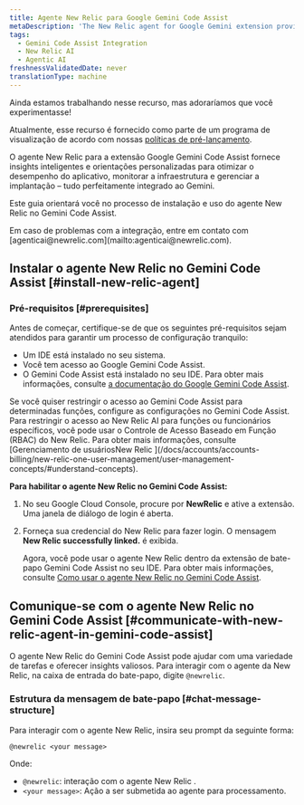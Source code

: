 ```yaml
---
title: Agente New Relic para Google Gemini Code Assist
metaDescription: 'The New Relic agent for Google Gemini extension provides intelligent insights and guidance tailored to optimize application performance, monitor infrastructure, and manage deployments—all seamlessly integrated within Gemini.'
tags:
  - Gemini Code Assist Integration
  - New Relic AI
  - Agentic AI
freshnessValidatedDate: never
translationType: machine
---
```


<Callout title="visualização">
  Ainda estamos trabalhando nesse recurso, mas adoraríamos que você experimentasse!

  Atualmente, esse recurso é fornecido como parte de um programa de visualização de acordo com nossas [políticas de pré-lançamento](/docs/licenses/license-information/referenced-policies/new-relic-pre-release-policy).
</Callout>

O agente New Relic para a extensão Google Gemini Code Assist fornece insights inteligentes e orientações personalizadas para otimizar o desempenho do aplicativo, monitorar a infraestrutura e gerenciar a implantação – tudo perfeitamente integrado ao Gemini.

Este guia orientará você no processo de instalação e uso do agente New Relic no Gemini Code Assist.

<Callout variant="tip" title="dica">
  Em caso de problemas com a integração, entre em contato com [agenticai@newrelic.com](mailto:agenticai@newrelic.com).
</Callout>

## Instalar o agente New Relic no Gemini Code Assist [#install-new-relic-agent]

### Pré-requisitos [#prerequisites]

Antes de começar, certifique-se de que os seguintes pré-requisitos sejam atendidos para garantir um processo de configuração tranquilo:

* Um IDE está instalado no seu sistema.
* Você tem acesso ao Google Gemini Code Assist.
* O Gemini Code Assist está instalado no seu IDE. Para obter mais informações, consulte [a documentação do Google Gemini Code Assist](https://cloud.google.com/gemini/docs/codeassist/overview).

<Callout variant="tip" title="dica">
  Se você quiser restringir o acesso ao Gemini Code Assist para determinadas funções, configure as configurações no Gemini Code Assist. Para restringir o acesso ao New Relic AI para funções ou funcionários específicos, você pode usar o Controle de Acesso Baseado em Função (RBAC) do New Relic. Para obter mais informações, consulte [Gerenciamento de usuáriosNew Relic ](/docs/accounts/accounts-billing/new-relic-one-user-management/user-management-concepts/#understand-concepts).
</Callout>

**Para habilitar o agente New Relic no Gemini Code Assist:**

1. No seu <DNT>Google Cloud Console</DNT>, procure por <DNT>**NewRelic**</DNT> e ative a extensão. Uma janela de diálogo de login é aberta.

2. Forneça sua credencial do New Relic para fazer login. O mensagem **New Relic successfully linked.** é exibida.

   Agora, você pode usar o agente New Relic dentro da extensão de bate-papo Gemini Code Assist no seu IDE. Para obter mais informações, consulte [Como usar o agente New Relic no Gemini Code Assist](#communicate-with-new-relic-agent-in-gemini-code-assist).

## Comunique-se com o agente New Relic no Gemini Code Assist [#communicate-with-new-relic-agent-in-gemini-code-assist]

O agente New Relic do Gemini Code Assist pode ajudar com uma variedade de tarefas e oferecer insights valiosos. Para interagir com o agente da New Relic, na caixa de entrada do bate-papo, digite `@newrelic`.

### Estrutura da mensagem de bate-papo [#chat-message-structure]

Para interagir com o agente New Relic, insira seu prompt da seguinte forma:

`@newrelic <your message>`

Onde:

* `@newrelic`: interação com o agente New Relic .
* `<your message>`: Ação a ser submetida ao agente para processamento.